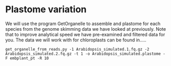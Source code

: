 # Plastome variation

We will use the program GetOrganelle to assemble and plastome for each species
from the genome skimming data we have looked at previously.
Note that to improve analytical speed we have pre-examined and filtered data for you.
The data we will work with for chloroplasts can be found in.....

```
get_organelle_from_reads.py -1 Arabidopsis_simulated.1.fq.gz -2 Arabidopsis_simulated.2.fq.gz -t 1 -o Arabidopsis_simulated.plastome -F embplant_pt -R 10

```
